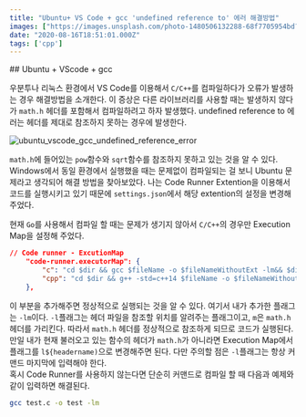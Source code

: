 ```yaml
---
title: "Ubuntu+ VS Code + gcc 'undefined reference to' 에러 해결방법"
images: ["https://images.unsplash.com/photo-1480506132288-68f7705954bd?ixlib=rb-1.2.1&q=80&fm=jpg&crop=entropy&cs=tinysrgb&w=2000&fit=max&ixid=eyJhcHBfaWQiOjExNzczfQ"]
date: "2020-08-16T18:51:01.000Z"
tags: ['cpp']
---
```


<TOCInline toc={props.toc} asDisclosure />
## Ubuntu + VScode + gcc

우분투나 리눅스 환경에서 VS Code를 이용해서 `C/C++`를 컴파일하다가 오류가 발생하는 경우 해결방법을 소개한다. 이 증상은 다른 라이브러리를 사용할 때는 발생하지 않다가 `math.h` 헤더를 포함해서 컴파일하려고 하자 발생했다. undefined reference to 에러는 헤더를 제대로 참조하지 못하는 경우에 발생한다.

![ubuntu_vscode_gcc_undefined_reference_error](https://res-2.cloudinary.com/hwrfsjit3/image/upload/q_auto/v1/ghost-blog-images/ubuntu_vscode_gcc_undefined_reference_error.png)

`math.h`에 들어있는 `pow`함수와 `sqrt`함수를 참조하지 못하고 있는 것을 알 수 있다. Windows에서 동일 환경에서 실행했을 때는 문제없이 컴파일되는 걸 보니 Ubuntu 문제라고 생각되어 해결 방법을 찾아보았다. 나는 Code Runner Extention을 이용해서 코드를 실행시키고 있기 때문에 `settings.json`에서 해당 extention의 설정을 변경해주었다.

현재 `Go`를 사용해서 컴파일 할 때는 문제가 생기지 않아서 `C/C++`의 경우만 Execution Map을 설정해 주었다.

```json
// Code runner - ExcutionMap
    "code-runner.executorMap": {
        "c": "cd $dir && gcc $fileName -o $fileNameWithoutExt -lm&& $dir$fileNameWithoutExt",
        "cpp": "cd $dir && g++ -std=c++14 $fileName -o $fileNameWithoutExt && $dir$fileNameWithoutExt"
    },
```

이 부분을 추가해주면 정상적으로 실행되는 것을 알 수 있다. 여기서 내가 추가한 플래그는 `-lm`이다. `-l`플래그는 헤더 파일을 참조할 위치를 알려주는 플래그이고, `m`은 `math.h` 헤더를 가리킨다. 따라서 `math.h` 헤더를 정상적으로 참조하게 되므로 코드가 실행된다. 만일 내가 현재 불러오고 있는 함수의 헤더가 `math.h`가 아니라면 Execution Map에서 플래그를 `l${headername)`으로 변경해주면 된다. 다만 주의할 점은 `-l`플래그는 항상 커맨드 마지막에 입력해야 한다.  
혹시 Code Runner를 사용하지 않는다면 단순히 커맨드로 컴파일 할 때 다음과 예제와 같이 입력하면 해결된다.

```bash
gcc test.c -o test -lm
```
